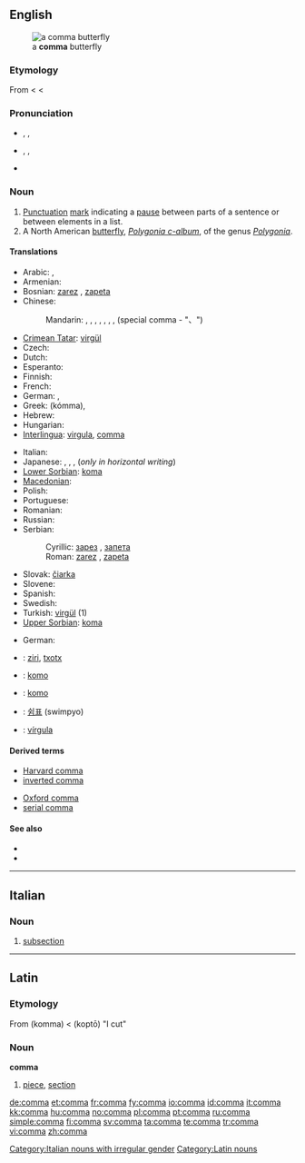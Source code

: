 {{also|coma}}
==English==
[[Image:Polygonia c-album spread wings.jpg|thumb|a '''comma''' butterfly]]

===Etymology===
From {{etyl|la}} {{term|comma|lang=la}} < {{etyl|grc}} {{term|κόμμα|sc=polytonic|tr=komma|lang=grc}} < {{term|κόπτω|sc=polytonic|tr=koptō||I cut|lang=grc}}

===Pronunciation===
* {{a|UK}} {{enPR|kŏm'ə}}, {{IPA|/ˈkɒm.ə/}}, {{SAMPA|/"kQm.@/}}
* {{a|US}} {{enPR|kŏm'-ə}}, {{IPA|/ˈkɑm.ə/}}, {{SAMPA|/"kAm.@/}}
* {{audio|En-us-comma.ogg|Audio (US)}}
*: {{rhymes|ɒmə}}

===Noun===
{{en-noun}}

# [[Punctuation]] [[mark]] indicating a [[pause]] between parts of a sentence or between elements in a list.
# A North American [[butterfly]], ''[[Polygonia c-album]]'', of the genus ''[[Polygonia]]''.

====Translations====
{{trans-top|Punctuation}}
* Arabic: {{t|ar|فاصلة|f|tr=faaSila|sc=Arab}}, {{t-|ar|،|sc=Arab}}
* Armenian: {{t-|hy|ստորակետ|tr=storaket|sc=Armn|xs=Armenian}}
* Bosnian: [[zarez]] {{m}}, [[zapeta]] {{f}}
* Chinese:
*: Mandarin: {{t-|cmn|，|sc=Hani|xs=Mandarin}}, {{t|cmn|逗號|sc=Hani|xs=Mandarin}}, {{t|cmn|逗号|tr=dòuhào|sc=Hani|xs=Mandarin}}, {{t|cmn|逗點|sc=Hani|xs=Mandarin}}, {{t|cmn|逗点|tr=dòudiǎn|sc=Hani|xs=Mandarin}}, {{t|cmn|頓號|sc=Hani|xs=Mandarin}}, {{t-|cmn|、|sc=Hani|xs=Mandarin}}, {{t|cmn|顿号|tr=dùnhào|sc=Hani|xs=Mandarin}} (special comma - "、")
* [[Crimean Tatar]]: [[virgül]]
* Czech: {{t-|cs|čárka|f}}
* Dutch: {{t+|nl|komma|f}}
* Esperanto: {{t-|eo|komo|xs=Esperanto}}
* Finnish: {{t+|fi|pilkku}}
* French: {{t+|fr|virgule|f}}
* German: {{t+|de|Komma|n}}, {{t+|de|Beistrich|m}}
* Greek: {{t+|el|κόμμα|n|sc=Grek}} (kómma),  {{qualifier|typography}} {{t+|el|υποστιγμή|f|tr=ipostigmí|sc=Grek}}
* Hebrew: {{t-|he|פסיק|m|tr=psyq|sc=Hebr}}
* Hungarian: {{t+|hu|vessző}}
* [[Interlingua]]: [[virgula]], [[#Interlingua|comma]]
{{trans-mid}}
* Italian: {{t+|it|virgola|f}}
* Japanese: {{t|ja|コンマ|tr=konma|sc=Jpan}}, {{t|ja|読点|tr=とうてん, tōten|sc=Jpan}}, {{t+|ja|、|sc=Jpan}}, {{t-|ja|，|sc=Jpan}} (''only in horizontal writing'')
* [[Lower Sorbian]]: [[koma]] {{f}}
* [[Macedonian]]: {{t|mk|запирка|f|tr=zápirka|sc=Cyrl|xs=Macedonian}}
* Polish: {{t+|pl|przecinek|m}}
* Portuguese: {{t+|pt|vírgula|f}}
* Romanian: {{t-|ro|virgulă|f}}
* Russian: {{t+|ru|запятая|f|tr=zapjatája|sc=Cyrl}}
* Serbian:
*: Cyrillic: [[зарез]] {{m}}, [[запета]] {{f}}
*: Roman: [[zarez#Serbian|zarez]] {{m}}, [[zapeta#Serbian|zapeta]] {{f}}
* Slovak: [[čiarka]] {{f}}
* Slovene: {{t+|sl|vejica|f}}
* Spanish: {{t+|es|coma|f}}
* Swedish: {{t+|sv|komma|n}}
* Turkish: [[virgül]] (1)
* [[Upper Sorbian]]: [[koma]] {{f}}
{{trans-bottom}}

{{trans-top|Butterfly}}
* German: {{t-|de|C-Falter|m}}
{{trans-mid}}
{{trans-bottom}}

{{checktrans-top}}
* {{ttbc|Basque}}: [[ziri]], [[txotx]]
* {{ttbc|Esperanto}}: [[komo]]
{{trans-mid}}
* {{ttbc|Ido}}: [[komo]]
* {{ttbc|Korean}}: [[쉼표]] (swimpyo)
* {{ttbc|Spanish}}: [[vírgula]] {{f}}
{{trans-bottom}}

====Derived terms====
{{rel-top|punctuation mark}}
* [[Harvard comma]]
* [[inverted comma]]
{{rel-mid}}
* [[Oxford comma]]
* [[serial comma]]
{{rel-bottom}}

====See also====
* {{pedialite|Comma (punctuation)}}
* {{pedialite|Comma (butterfly)}}
{{punctuation}}

----

==Italian==

===Noun===
{{it-noun|comm|m|a|i}}

# {{context|legal|lang=it}} [[subsection]]

[[Category:Italian nouns with irregular gender]]

----

==Latin==

===Etymology===
From {{etyl|grc|la}} '''{{polytonic|[[κόμμα]]}}''' (komma) < '''{{polytonic|[[κόπτω]]}}''' (koptō) "I cut"

===Noun===
'''comma'''

# [[piece]], [[section]]

[[Category:Latin nouns]]

[[de:comma]]
[[et:comma]]
[[fr:comma]]
[[fy:comma]]
[[io:comma]]
[[id:comma]]
[[it:comma]]
[[kk:comma]]
[[hu:comma]]
[[no:comma]]
[[pl:comma]]
[[pt:comma]]
[[ru:comma]]
[[simple:comma]]
[[fi:comma]]
[[sv:comma]]
[[ta:comma]]
[[te:comma]]
[[tr:comma]]
[[vi:comma]]
[[zh:comma]]